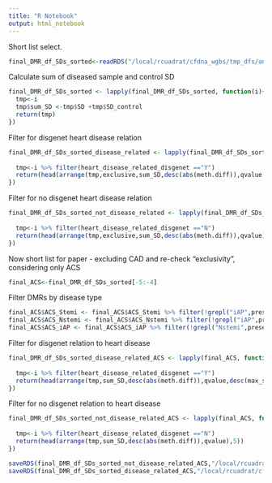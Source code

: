 ```yaml
---
title: "R Notebook"
output: html_notebook
---
```


Short list select.


```r
final_DMR_df_SDs_sorted<-readRDS("/local/rcuadrat/cfdna_wgbs/tmp_dfs/annotated_DMRs.RDS")
```
Calculate sum of diseased sample and control SD
```r
final_DMR_df_SDs_sorted <- lapply(final_DMR_df_SDs_sorted, function(i){
  tmp<-i
  tmp$sum_SD <-tmp$SD +tmp$SD_control
  return(tmp)
})
```

Filter for disgenet heart disease relation
```r
final_DMR_df_SDs_sorted_disease_related <- lapply(final_DMR_df_SDs_sorted, function(i){
  
  tmp<-i %>% filter(heart_disease_related_disgenet =="Y")
  return(head(arrange(tmp,exclusive,sum_SD,desc(abs(meth.diff)),qvalue,desc(max_score_disgenet),desc(max_ei),desc(max_dsi)),5))
})
```

Filter for no disgenet heart disease relation
```r
final_DMR_df_SDs_sorted_not_disease_related <- lapply(final_DMR_df_SDs_sorted, function(i){
  
  tmp<-i %>% filter(heart_disease_related_disgenet =="N")
  return(head(arrange(tmp,exclusive,sum_SD,desc(abs(meth.diff)),qvalue),5))
})
```

Now short list for paper - excluding CAD and re-check "exclusivity", considering only ACS
```r
final_ACS<-final_DMR_df_SDs_sorted[-5:-4]
```

Filter DMRs by disease type
```r
final_ACS$ACS_Stemi <- final_ACS$ACS_Stemi %>% filter(!grepl("iAP",present_in_groups) & !grepl("Nstemi",present_in_groups))
final_ACS$ACS_Nstemi <- final_ACS$ACS_Nstemi %>% filter(!grepl("iAP",present_in_groups) & !grepl("Stemi",present_in_groups))
final_ACS$ACS_iAP <- final_ACS$ACS_iAP %>% filter(!grepl("Nstemi",present_in_groups) & !grepl("Stemi",present_in_groups))
```

Filter for disgenet relation to heart disease 
```r
final_DMR_df_SDs_sorted_disease_related_ACS <- lapply(final_ACS, function(i){
  
  tmp<-i %>% filter(heart_disease_related_disgenet =="Y")
  return(head(arrange(tmp,sum_SD,desc(abs(meth.diff)),qvalue,desc(max_score_disgenet),desc(max_ei),desc(max_dsi)),5))
})
```

Filter for no disgenet relation to heart disease 
```r
final_DMR_df_SDs_sorted_not_disease_related_ACS <- lapply(final_ACS, function(i){
  
  tmp<-i %>% filter(heart_disease_related_disgenet =="N")
  return(head(arrange(tmp,sum_SD,desc(abs(meth.diff)),qvalue),5))
})
```


```r
saveRDS(final_DMR_df_SDs_sorted_not_disease_related_ACS,"/local/rcuadrat/cfdna_wgbs/ranking/short_list_not_disease_ACS.RDS")
saveRDS(final_DMR_df_SDs_sorted_disease_related_ACS,"/local/rcuadrat/cfdna_wgbs/ranking/short_list_disease_ACS.RDS")
```



